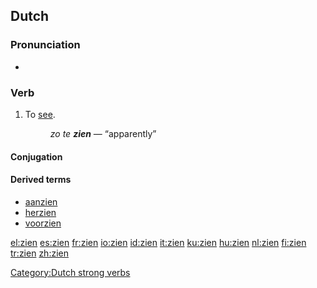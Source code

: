==Dutch==

===Pronunciation===
*{{audio|Nl-zien.ogg|audio}}

===Verb===
{{infl|nl|verb|past|zag|past participle|gezien}}

# To [[see]].
#: ''zo te '''zien''''' — “apparently”

====Conjugation====
{{nl-verb-conj|zie|ziet|zag|zagen|hebben|gezien|zie}}

====Derived terms====
* [[aanzien]]
* [[herzien]]
* [[voorzien]]

[[Category:Dutch strong verbs]]

[[el:zien]]
[[es:zien]]
[[fr:zien]]
[[io:zien]]
[[id:zien]]
[[it:zien]]
[[ku:zien]]
[[hu:zien]]
[[nl:zien]]
[[fi:zien]]
[[tr:zien]]
[[zh:zien]]